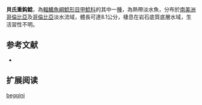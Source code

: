 {{Speciesbox
| name = 貝氏重鈎鯰
| image = 
| image_width = 250px
| image_caption = 
| status = NE
| status_system = IUCN3.1
| genus = Baryancistrus
| species = beggini
| authority = Lujan, Arce & Armbruster, 2009
| synonyms = 
}}

'''貝氏重鈎鯰'''，為[[輻鰭魚綱|輻鰭魚綱]][[鯰形目|鯰形目]][[甲鯰科|甲鯰科]]的其中一[[種|種]]，為熱帶淡水魚，分布於[[南美洲|南美洲]][[哥倫比亞|哥倫比亞]]及[[哥倫比亞|哥倫比亞]]淡水流域，體長可達8.1公分，棲息在岩石底質底層水域，生活習性不明。

==参考文献==
*{{FishBase_species|genus=Baryancistrus|species=beggini|year=2014|month=11}}

== 扩展阅读 ==
{{refbegin}}
{{wikispecies-inline|Baryancistrus beggini|貝氏重鈎鯰}}
{{refend}}
{{Taxonbar|from=Q5786437}}

[[Category:重鈎鯰屬|beggini]]